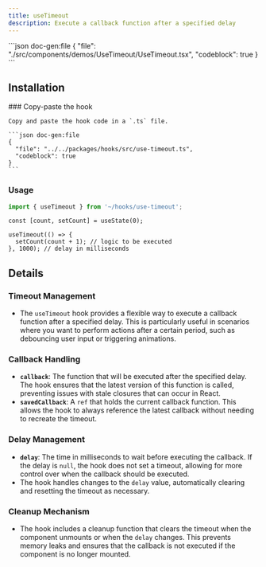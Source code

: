 ```yaml
---
title: useTimeout
description: Execute a callback function after a specified delay
---
```


<ComponentPreview name='use-timeout'>
```json doc-gen:file
{
  "file": "./src/components/demos/UseTimeout/UseTimeout.tsx",
  "codeblock": true
}
```
</ComponentPreview>

## Installation

<Steps>
    
  <Step>
    ### Copy-paste the hook
    
    Copy and paste the hook code in a `.ts` file.

    ```json doc-gen:file
    {
      "file": "../../packages/hooks/src/use-timeout.ts",
      "codeblock": true
    }
    ```

  </Step>

</Steps>

### Usage

```ts
import { useTimeout } from '~/hooks/use-timeout';
```

```tsx
const [count, setCount] = useState(0);

useTimeout(() => {
  setCount(count + 1); // logic to be executed
}, 1000); // delay in milliseconds
```

## Details

### Timeout Management

- The `useTimeout` hook provides a flexible way to execute a callback function after a specified delay. This is particularly useful in scenarios where you want to perform actions after a certain period, such as debouncing user input or triggering animations.

### Callback Handling

- **`callback`**: The function that will be executed after the specified delay. The hook ensures that the latest version of this function is called, preventing issues with stale closures that can occur in React.
- **`savedCallback`**: A `ref` that holds the current callback function. This allows the hook to always reference the latest callback without needing to recreate the timeout.

### Delay Management

- **`delay`**: The time in milliseconds to wait before executing the callback. If the delay is `null`, the hook does not set a timeout, allowing for more control over when the callback should be executed.
- The hook handles changes to the `delay` value, automatically clearing and resetting the timeout as necessary.

### Cleanup Mechanism

- The hook includes a cleanup function that clears the timeout when the component unmounts or when the `delay` changes. This prevents memory leaks and ensures that the callback is not executed if the component is no longer mounted.
